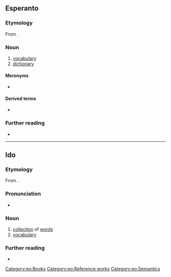 ==Esperanto==

===Etymology===
From {{suffix|vorto|aro|gloss1=word|gloss2=collection|alt2=ar-|lang=eo}}.

===Noun===
{{eo-head}}
{{wikipedia|lang=eo}}

# [[vocabulary]]
# [[dictionary]]

====Meronyms====
* {{l|eo|vorto|gloss=[[word]]}}

====Derived terms====
* {{l|eo|PIV}}

===Further reading===
* {{R:Zamenhof 1905|ar'}}

{{eo GCSE|14}}
{{Universala Vortaro}}

[[Category:eo:Books]]
[[Category:eo:Reference works]]
[[Category:eo:Semantics]]

----

==Ido==

===Etymology===
From {{suffix|io|vorto|t1=word|aro|t2=collection of}}.

===Pronunciation===
* {{IPA|/vɔrˈta.ro/|lang=io}}

===Noun===
{{io-noun|vortar}}

# [[collection]] of [[words]]
# [[vocabulary]]

===Further reading===
* {{R:Dyer 1924|vort-o}}